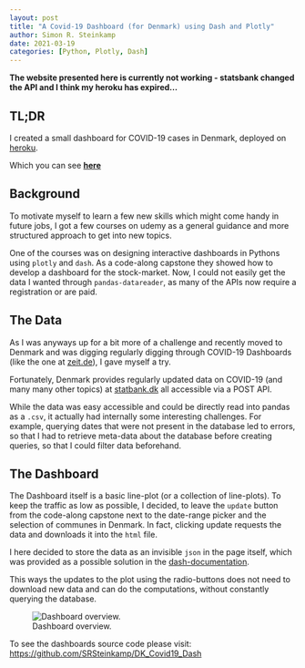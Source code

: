 ```yaml
---
layout: post
title: "A Covid-19 Dashboard (for Denmark) using Dash and Plotly"
author: Simon R. Steinkamp
date: 2021-03-19
categories: [Python, Plotly, Dash]
---
```


**The website presented here is currently not working - statsbank changed the API and I think my heroku has expired...**

## TL;DR
I created a small dashboard for COVID-19 cases in Denmark, deployed on
[heroku](https://dashboard.heroku.com/).

Which you can see [**here**](https://dk-covid19-dash.herokuapp.com/)


## Background
To motivate myself to learn a few new skills which might come handy in future
jobs, I got a few courses on udemy as a general guidance and more structured
approach to get into new topics.

One of the courses was on designing interactive dashboards in Pythons using
`plotly` and `dash`. As a code-along capstone they showed how to develop a dashboard for the stock-market.
Now, I could not easily get the data I wanted through `pandas-datareader`, as many of the APIs now require a registration or are paid.

## The Data

As I was anyways up for a bit more of a challenge and recently moved to Denmark and was digging regularly digging through COVID-19 Dashboards (like the one at [zeit.de](https://www.zeit.de/wissen/gesundheit/corona-zahlen-deutschland-neuinfektionen-inzidenz-aktuelle-karte)), I gave myself a try.

Fortunately, Denmark provides regularly updated data on COVID-19 (and many many other topics) at [statbank.dk](statbank.dk) all accessible via a POST API.

While the data was easy accessible and could be directly read into pandas as a `.csv`, it actually had internally some interesting challenges. For example, querying dates that were not present in the database led to errors, so that I had to retrieve meta-data about the database before creating queries, so that I could filter data beforehand.

## The Dashboard

The Dashboard itself is a basic line-plot (or a collection of line-plots).
To keep the traffic as low as possible, I decided, to leave the `update` button from the code-along capstone next to the date-range picker and the selection of communes in Denmark. In fact, clicking update requests the data and downloads it into the `html` file.

I here decided to store the data as an invisible `json` in the page itself, which was provided as a possible solution in the [dash-documentation](https://dash.plotly.com/sharing-data-between-callbacks).

This ways the updates to the plot using the radio-buttons does not need to download new data and can do the computations, without constantly querying the database.

![Dashboard overview.](covid_dash.png)

To see the dashboards source code please visit: [https://github.com/SRSteinkamp/DK_Covid19_Dash](https://github.com/SRSteinkamp/DK_Covid19_Dash)